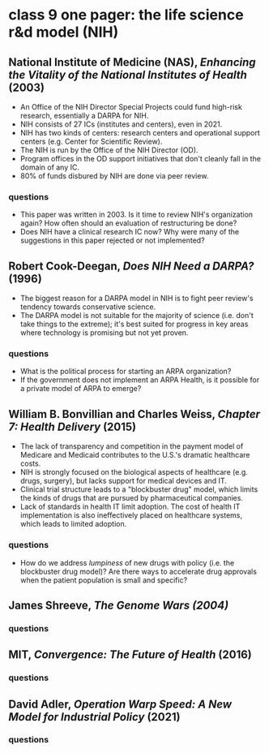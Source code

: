 # class 9 one pager: the life science r&d model (NIH)

## National Institute of Medicine (NAS), _Enhancing the Vitality of the National Institutes of Health_ (2003)

- An Office of the NIH Director Special Projects could fund high-risk research, essentially a DARPA for NIH.
- NIH consists of 27 ICs (institutes and centers), even in 2021.
- NIH has two kinds of centers: research centers and operational support centers (e.g. Center for Scientific Review).
- The NIH is run by the Office of the NIH Director (OD).
- Program offices in the OD support initiatives that don't cleanly fall in the domain of any IC.
- 80% of funds disbured by NIH are done via peer review.

### questions
- This paper was written in 2003. Is it time to review NIH's organization again? How often should an evaluation of restructuring be done?
- Does NIH have a clinical research IC now? Why were many of the suggestions in this paper rejected or not implemented?

## Robert Cook-Deegan, _Does NIH Need a DARPA?_ (1996)

- The biggest reason for a DARPA model in NIH is to fight peer review's tendency towards conservative science.
- The DARPA model is not suitable for the majority of science (i.e. don't take things to the extreme); it's best suited for progress in key areas where technology is promising but not yet proven.

### questions
- What is the political process for starting an ARPA organization?
- If the government does not implement an ARPA Health, is it possible for a private model of ARPA to emerge?

## William B. Bonvillian and Charles Weiss, _Chapter 7: Health Delivery_ (2015)

- The lack of transparency and competition in the payment model of Medicare and Medicaid contributes to the U.S.'s dramatic healthcare costs.
- NIH is strongly focused on the biological aspects of healthcare (e.g. drugs, surgery), but lacks support for medical devices and IT.
- Clinical trial structure leads to a "blockbuster drug" model, which limits the kinds of drugs that are pursued by pharmaceutical companies.
- Lack of standards in health IT limit adoption. The cost of health IT implementation is also ineffectively placed on healthcare systems, which leads to limited adoption.

### questions
- How do we address _lumpiness_ of new drugs with policy (i.e. the blockbuster drug model)? Are there ways to accelerate drug approvals when the patient population is small and specific?

## James Shreeve, _The Genome Wars (2004)_

### questions

## MIT, _Convergence: The Future of Health_ (2016)

### questions

## David Adler, _Operation Warp Speed: A New Model for Industrial Policy_ (2021)

### questions